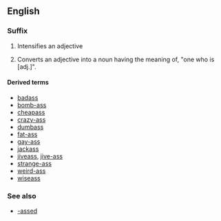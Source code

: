 {{also|ass|Ass|Äss|áss|äss|ašs}}
==English==

===Suffix===
{{en-suffix|sort=ass}}

# {{context|slang|vulgar|lang=en}} Intensifies an adjective
# {{context|slang|vulgar|lang=en}} Converts an adjective into a noun having the meaning of, "one who is [adj.]".

====Derived terms====
* [[badass]]
* [[bomb-ass]]
* [[cheapass]]
* [[crazy-ass]]
* [[dumbass]]
* [[fat-ass]]
* [[gay-ass]]
* [[jackass]]
* [[jiveass]], [[jive-ass]]
* [[strange-ass]]
* [[weird-ass]]
* [[wiseass]]

===See also===
* [[-assed]]
